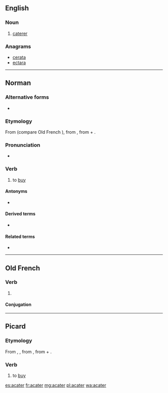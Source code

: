 {{also|acatèr}}
==English==

===Noun===
{{en-noun}}

# {{label|en|obsolete}} [[caterer]]

===Anagrams===
* [[cerata#English|cerata]]
* [[ectara#English|ectara]]

----

==Norman==

===Alternative forms===
* {{l|nrf|acataer}} {{qualifier|continental Normandy}}

===Etymology===
From {{inh|nrf|ONF.|acater}} (compare Old French {{m|fro|achater}}), from {{inh|nrf|VL.|*accaptāre}}, from {{inh|nrf|la|ad}} + {{m|la|capto|captō, captāre}}.

===Pronunciation===
* {{audio|Jer-acater.ogg|Audio (Jersey)|lang=nrf}}

===Verb===
{{nrf-verb}}

# {{label|nrf|Jersey}} to [[buy]]

====Antonyms====
* {{l|nrf|vendre||to sell}}

====Derived terms====
* {{l|nrf|acateux||buyer}}

====Related terms====
* {{l|nrf|acat||purchase}}

----

==Old French==

===Verb===
{{head|fro|verb}}

# {{label|fro|Picardy}} {{alternative form of|achater|lang=fro}}

====Conjugation====
{{fro-conj-er}}

----

==Picard==

===Etymology===
From {{etyl|fro|pcd}} {{m|fro|acater}}, {{m|fro|achater}}, from {{etyl|VL.|pcd}} {{m|la|*accaptāre}}, from {{etyl|la|pcd}} {{m|la|ad}} + {{m|la|capto|captō, captāre}}.

===Verb===
{{head|pcd|verb}}

# to [[buy]]

[[es:acater]]
[[fr:acater]]
[[mg:acater]]
[[pl:acater]]
[[wa:acater]]